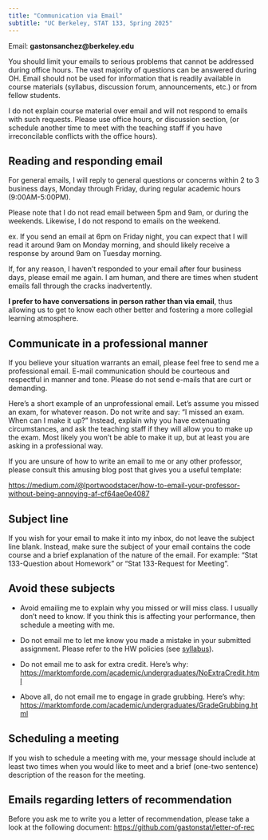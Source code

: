 ```yaml
---
title: "Communication via Email"
subtitle: "UC Berkeley, STAT 133, Spring 2025"
---
```



Email: __gastonsanchez@berkeley.edu__

You should limit your emails to serious problems that cannot be addressed during office hours. The vast majority of questions can be answered during OH. Email should not be used for information that is readily available in course materials (syllabus, discussion forum, announcements, etc.) or from fellow students.

I do not explain course material over email and will not respond to emails with such requests. Please use office hours, or discussion section, (or schedule another time to meet with the teaching staff if you have irreconcilable conflicts with the office hours).

 

## Reading and responding email

For general emails, I will reply to general questions or concerns within 2 to 3 business days, Monday through Friday, during regular academic hours (9:00AM-5:00PM).

Please note that I do not read email between 5pm and 9am, or during the weekends. Likewise, I do not respond to emails on the weekend.

ex. If you send an email at 6pm on Friday night, you can expect that I will read it around 9am on Monday morning, and should likely receive a response by around 9am on Tuesday morning.

If, for any reason, I haven't responded to your email after four business days, please email me again. I am human, and there are times when student emails fall through the cracks inadvertently.

__I prefer to have conversations in person rather than via email__, thus allowing us to get to know each other better and fostering a more collegial learning atmosphere.

 

## Communicate in a professional manner

If you believe your situation warrants an email, please feel free to send me a professional email. E-mail communication should be courteous and respectful in manner and tone. Please do not send e-mails that are curt or demanding.

Here's a short example of an unprofessional email. Let's assume you missed an exam, for whatever reason. Do not write and say: "I missed an exam. When can I make it up?" Instead, explain why you have extenuating circumstances, and ask the teaching staff if they will allow you to make up the exam. Most likely you won't be able to make it up, but at least you are asking in a professional way.

If you are unsure of how to write an email to me or any other professor, please consult this amusing blog post that gives you a useful template:

<a href="https://medium.com/@lportwoodstacer/how-to-email-your-professor-without-being-annoying-af-cf64ae0e4087" target="_blank">https://medium.com/@lportwoodstacer/how-to-email-your-professor-without-being-annoying-af-cf64ae0e4087</a>

 

## Subject line

If you wish for your email to make it into my inbox, do not leave the subject line blank. Instead, make sure the subject of your email contains the code course and a brief explanation of the nature of the email. For example: "Stat 133-Question about Homework" or "Stat 133-Request for Meeting".

 

## Avoid these subjects

- Avoid emailing me to explain why you missed or will miss class. I usually don't need to know. If you think this is affecting your performance, then schedule a meeting with me.

- Do not email me to let me know you made a mistake in your submitted assignment. Please refer to the HW policies (see [syllabus](./syllabus.html)).

- Do not email me to ask for extra credit. Here's why: <a href="https://marktomforde.com/academic/undergraduates/NoExtraCredit.html" target="_blank">https://marktomforde.com/academic/undergraduates/NoExtraCredit.html</a>

- Above all, do not email me to engage in grade grubbing. Here's why: <a href="https://marktomforde.com/academic/undergraduates/GradeGrubbing.html" target="_blank">https://marktomforde.com/academic/undergraduates/GradeGrubbing.html</a>
 


## Scheduling a meeting

If you wish to schedule a meeting with me, your message should include at least two times when you would like to meet and a brief (one-two sentence) description of the reason for the meeting.



## Emails regarding letters of recommendation

Before you ask me to write you a letter of recommendation, please take a look at the following document: <a href="https://github.com/gastonstat/letter-of-rec" target="_blank">https://github.com/gastonstat/letter-of-rec</a>

 